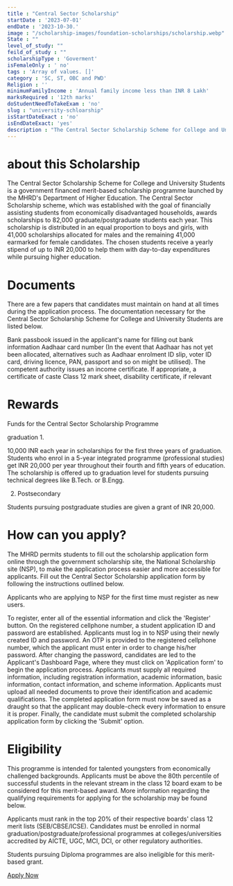 ```yaml
---
title : "Central Sector Scholarship"
startDate : '2023-07-01'  
endDate : '2023-10-30.'
image : "/scholarship-images/foundation-scholarships/scholarship.webp"
State : ""
level_of_study: ""
feild_of_study : ""
scholarshipType : 'Goverment'
isFemaleOnly : ' no'
tags : 'Array of values. []'
category : 'SC, ST, OBC and PWD'
Religion : ''
minimumFamilyIncome : 'Annual family income less than INR 8 Lakh'
marksRequired : '12th marks'  
doStudentNeedToTakeExam : 'no'
slug : "university-schloarship"
isStartDateExact : 'no'
isEndDateExact: 'yes'
description : "The Central Sector Scholarship Scheme for College and University Students is a government financed merit-based scholarship programme launched by the MHRD's Department of Higher Education."
---
```



                                 

# about this Scholarship
The Central Sector Scholarship Scheme for College and University Students is a government financed merit-based scholarship programme launched by the MHRD's Department of Higher Education. The Central Sector Scholarship scheme, which was established with the goal of financially assisting students from economically disadvantaged households, awards scholarships to 82,000 graduate/postgraduate students each year. This scholarship is distributed in an equal proportion to boys and girls, with 41,000 scholarships allocated for males and the remaining 41,000 earmarked for female candidates. The chosen students receive a yearly stipend of up to INR 20,000 to help them with day-to-day expenditures while pursuing higher education.



# Documents
 
There are a few papers that candidates must maintain on hand at all times during the application process. The documentation necessary for the Central Sector Scholarship Scheme for College and University Students are listed below.

Bank passbook issued in the applicant's name for filling out bank information
Aadhaar card number (In the event that Aadhaar has not yet been allocated, alternatives such as Aadhaar enrolment ID slip, voter ID card, driving licence, PAN, passport and so on might be utilised).
The competent authority issues an income certificate.
If appropriate, a certificate of caste
Class 12 mark sheet, disability certificate, if relevant


# Rewards
Funds for the Central Sector Scholarship Programme

graduation 1.

10,000 INR each year in scholarships for the first three years of graduation.
Students who enrol in a 5-year integrated programme (professional studies) get INR 20,000 per year throughout their fourth and fifth years of education.
The scholarship is offered up to graduation level for students pursuing technical degrees like B.Tech. or B.Engg.


2. Postsecondary

Students pursuing postgraduate studies are given a grant of INR 20,000.


# How can you apply?
The MHRD permits students to fill out the scholarship application form online through the government scholarship site, the National Scholarship site (NSP), to make the application process easier and more accessible for applicants. Fill out the Central Sector Scholarship application form by following the instructions outlined below.

Applicants who are applying to NSP for the first time must register as new users.

To register, enter all of the essential information and click the 'Register' button. On the registered cellphone number, a student application ID and password are established.
Applicants must log in to NSP using their newly created ID and password. An OTP is provided to the registered cellphone number, which the applicant must enter in order to change his/her password.
After changing the password, candidates are led to the Applicant's Dashboard Page, where they must click on 'Application form' to begin the application process.
Applicants must supply all required information, including registration information, academic information, basic information, contact information, and scheme information.
Applicants must upload all needed documents to prove their identification and academic qualifications.
The completed application form must now be saved as a draught so that the applicant may double-check every information to ensure it is proper.
Finally, the candidate must submit the completed scholarship application form by clicking the 'Submit' option.

# Eligibility
 This programme is intended for talented youngsters from economically challenged backgrounds. Applicants must be above the 80th percentile of successful students in the relevant stream in the class 12 board exam to be considered for this merit-based award. More information regarding the qualifying requirements for applying for the scholarship may be found below.

Applicants must rank in the top 20% of their respective boards' class 12 merit lists (SEB/CBSE/ICSE).
Candidates must be enrolled in normal graduation/postgraduate/professional programmes at colleges/universities accredited by AICTE, UGC, MCI, DCI, or other regulatory authorities.

Students pursuing Diploma programmes are also ineligible for this merit-based grant.


[Apply Now](https://scholarships.gov.in/)